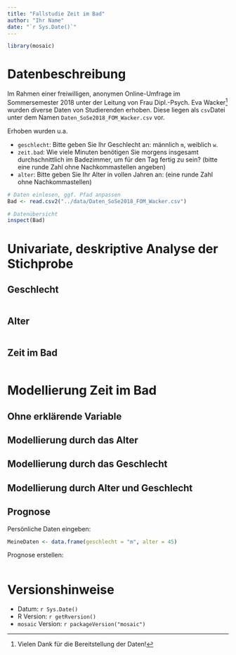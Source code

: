 ```yaml
---
title: "Fallstudie Zeit im Bad"
author: "Ihr Name"
date: "`r Sys.Date()`"
---
```


<!-- Diese Datei ist `UTF-8` encodiert. Wenn die Umlaute etc. nicht stimmen: `File -> Reopen with Encoding -> UTF-8`. -->

```r
library(mosaic)
```


# Datenbeschreibung

Im Rahmen einer freiwilligen, anonymen Online-Umfrage im Sommersemester 2018 unter der Leitung von Frau Dipl.-Psych. Eva Wacker^[Vielen Dank für die Bereitstellung der Daten!] wurden diverse Daten von Studierenden erhoben. Diese liegen als `csv`Datei unter dem Namen `Daten_SoSe2018_FOM_Wacker.csv` vor.

Erhoben wurden u.a. 

- `geschlecht`: Bitte geben Sie Ihr Geschlecht an: männlich `m`, weiblich `w`.
- `zeit.bad`: Wie viele Minuten benötigen Sie morgens insgesamt durchschnittlich im Badezimmer, um für den Tag fertig zu sein? (bitte eine runde Zahl ohne Nachkommastellen angeben)
- `alter`: Bitte geben Sie Ihr Alter in vollen Jahren an: (eine runde Zahl ohne Nachkommastellen)


```r
# Daten einlesen, ggf. Pfad anpassen
Bad <- read.csv2("../data/Daten_SoSe2018_FOM_Wacker.csv")
```


```r
# Datenübersicht
inspect(Bad)
```

# Univariate, deskriptive Analyse der Stichprobe

## Geschlecht

```r

```

## Alter

```r

```

## Zeit im Bad

```r

```


# Modellierung Zeit im Bad

## Ohne erklärende Variable

## Modellierung durch das Alter

## Modellierung durch das Geschlecht

## Modellierung durch Alter und Geschlecht

## Prognose

Persönliche Daten eingeben:
```r
MeineDaten <- data.frame(geschlecht = "m", alter = 45)
```

Prognose erstellen:
```r

```


# Versionshinweise

- Datum: `r Sys.Date()`
- R Version: `r getRversion()`
- `mosaic` Version: `r packageVersion("mosaic")`
